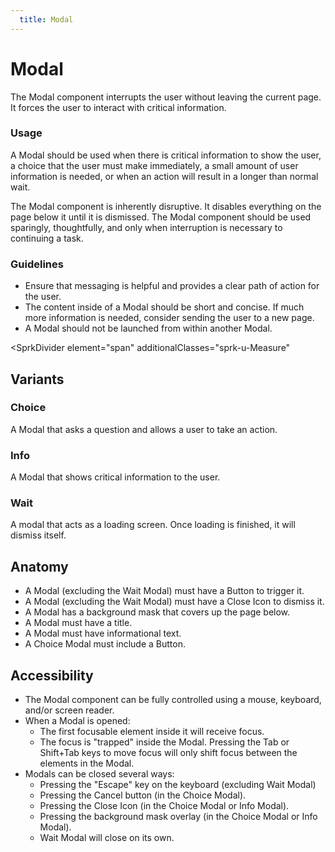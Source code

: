 ```yaml
---
  title: Modal
---
```


# Modal

The Modal component interrupts the
user without leaving the current page.
It forces the user to interact with
critical information. 

<ComponentPreview
  componentName="modal--default-story"
  hasReact
  hasAngular
  hasHTML
  minHeight="25rem"
/>

### Usage

A Modal should be used when there
is critical information to show the user,
a choice that the user must make immediately,
a small amount of user information is needed,
or when an action will result in a longer
than normal wait.  

The Modal component is inherently disruptive.
It disables everything on the page below it
until it is dismissed. The Modal component
should be used sparingly, thoughtfully, and
only when interruption is necessary to
continuing a task. 

### Guidelines

- Ensure that messaging is helpful and provides
a clear path of action for the user.
- The content inside of a Modal should be short
and concise. If much more information is needed,
consider sending the user to a new page. 
- A Modal should not be launched from within another Modal.

<SprkDivider
 element="span"
 additionalClasses="sprk-u-Measure"
></SprkDivider>

## Variants

### Choice

A Modal that asks a question and
allows a user to take an action.

<ComponentPreview
  componentName="modal--default-story"
  hasReact
  hasAngular
  hasHTML
  minHeight="25rem"
/>

### Info

A Modal that shows critical information to the user.

<ComponentPreview
  componentName="modal--info"
  hasReact
  hasAngular
  hasHTML
  minHeight="20rem"
/>

### Wait

A modal that acts as a loading screen.
Once loading is finished, it will dismiss itself. 

<ComponentPreview
  componentName="modal--wait"
  hasReact
  hasAngular
  hasHTML
  minHeight="25rem"
/>

## Anatomy

- A Modal (excluding the Wait Modal)
must have a Button to trigger it. 
- A Modal (excluding the Wait Modal)
must have a Close Icon to dismiss it. 
- A Modal has a background mask that
covers up the page below. 
- A Modal must have a title. 
- A Modal must have informational text. 
- A Choice Modal must include a Button. 

## Accessibility

- The Modal component can be fully
controlled using a mouse, keyboard,
and/or screen reader. 
- When a Modal is opened:
    - The first focusable element
    inside it will receive focus. 
    - The focus is "trapped" inside
    the Modal. Pressing the Tab or Shift+Tab
    keys to move focus will only shift
    focus between the elements in the Modal. 
- Modals can be closed several ways: 
    - Pressing the "Escape" key on the
    keyboard (excluding Wait Modal) 
    - Pressing the Cancel button
    (in the Choice Modal). 
    - Pressing the Close Icon
    (in the Choice Modal or Info Modal). 
    - Pressing the background mask overlay
    (in the Choice Modal or Info Modal). 
    - Wait Modal will close on its own. 
